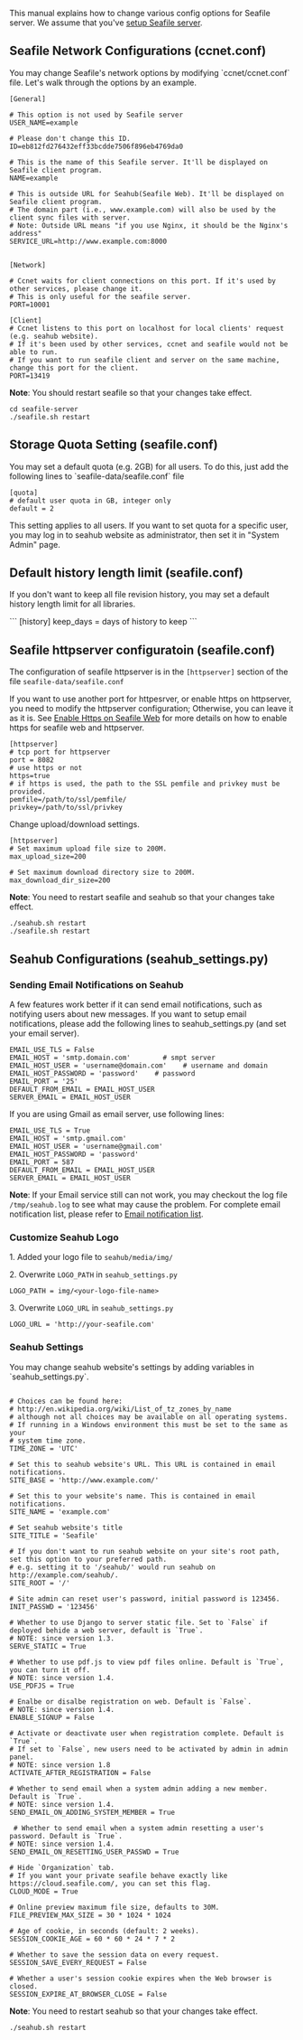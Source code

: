 This manual explains how to change various config options for Seafile server. We assume that you've [[Download-and-setup-seafile-server|setup Seafile server]]. 

== Seafile Network Configurations (ccnet.conf) ==

You may change Seafile's network options by modifying `ccnet/ccnet.conf` file. Let's walk through the options by an example.

<pre>
[General]

# This option is not used by Seafile server
USER_NAME=example

# Please don't change this ID.
ID=eb812fd276432eff33bcdde7506f896eb4769da0

# This is the name of this Seafile server. It'll be displayed on Seafile client program.
NAME=example

# This is outside URL for Seahub(Seafile Web). It'll be displayed on Seafile client program.
# The domain part (i.e., www.example.com) will also be used by the client sync files with server.
# Note: Outside URL means "if you use Nginx, it should be the Nginx's address"
SERVICE_URL=http://www.example.com:8000


[Network]

# Ccnet waits for client connections on this port. If it's used by other services, please change it.
# This is only useful for the seafile server.
PORT=10001

[Client]
# Ccnet listens to this port on localhost for local clients' request (e.g. seahub website).
# If it's been used by other services, ccnet and seafile would not be able to run.
# If you want to run seafile client and server on the same machine, change this port for the client.
PORT=13419

</pre>

'''Note''': You should restart seafile so that your changes take effect.

<pre>
cd seafile-server
./seafile.sh restart
</pre>

== Storage Quota Setting (seafile.conf) ==

You may set a default quota (e.g. 2GB) for all users. To do this, just add the following lines to `seafile-data/seafile.conf` file

<pre>
[quota]
# default user quota in GB, integer only
default = 2
</pre>

This setting applies to all users. If you want to set quota for a specific user, you may log in to seahub website as administrator, then set it in "System Admin" page.

== Default history length limit (seafile.conf) ==

If you don't want to keep all file revision history, you may set a default history length limit for all libraries.

```
[history]
keep_days = days of history to keep
```

== Seafile httpserver configuratoin (seafile.conf) ==

The configuration of seafile httpserver is in the <code>[httpserver]</code> section of the file <code>seafile-data/seafile.conf</code>

If you want to use another port for httpesrver, or enable https on httpserver, you need to modify the httpserver configuration; Otherwise, you can leave it as it is. See [[Enable Https on Seafile Web]] for more details on how to enable https for seafile web and httpserver.

<pre>
[httpserver]
# tcp port for httpserver
port = 8082
# use https or not
https=true
# if https is used, the path to the SSL pemfile and privkey must be provided.
pemfile=/path/to/ssl/pemfile/
privkey=/path/to/ssl/privkey
</pre>

Change upload/download settings.

<pre>
[httpserver]
# Set maximum upload file size to 200M.
max_upload_size=200

# Set maximum download directory size to 200M.
max_download_dir_size=200
</pre>

'''Note''': You need to restart seafile and seahub so that your changes take effect.
<pre>
./seahub.sh restart
./seafile.sh restart
</pre>

== Seahub Configurations (seahub_settings.py) ==

=== Sending Email Notifications on Seahub ===

A few features work better if it can send email notifications, such as notifying users about new messages.
If you want to setup email notifications, please add the following lines to seahub_settings.py (and set your email server).

<pre>
EMAIL_USE_TLS = False
EMAIL_HOST = 'smtp.domain.com'        # smpt server
EMAIL_HOST_USER = 'username@domain.com'    # username and domain
EMAIL_HOST_PASSWORD = 'password'    # password
EMAIL_PORT = '25'
DEFAULT_FROM_EMAIL = EMAIL_HOST_USER
SERVER_EMAIL = EMAIL_HOST_USER
</pre>

If you are using Gmail as email server, use following lines:

<pre>
EMAIL_USE_TLS = True
EMAIL_HOST = 'smtp.gmail.com'
EMAIL_HOST_USER = 'username@gmail.com'
EMAIL_HOST_PASSWORD = 'password'
EMAIL_PORT = 587
DEFAULT_FROM_EMAIL = EMAIL_HOST_USER
SERVER_EMAIL = EMAIL_HOST_USER
</pre>

'''Note''': If your Email service still can not work, you may checkout the log file <code>/tmp/seahub.log</code> to see what may cause the problem. For complete email notification list, please refer to [[Email notification list]].

=== Customize Seahub Logo ===

1. Added your logo file to <code>seahub/media/img/</code>

2. Overwrite <code>LOGO_PATH</code> in <code>seahub_settings.py</code>

<pre>
LOGO_PATH = img/<your-logo-file-name>
</pre>

3. Overwrite <code>LOGO_URL</code> in <code>seahub_settings.py</code>

<pre>
LOGO_URL = 'http://your-seafile.com'
</pre>

=== Seahub Settings ===

You may change seahub website's settings by adding variables in `seahub_settings.py`.

<pre>

# Choices can be found here:
# http://en.wikipedia.org/wiki/List_of_tz_zones_by_name
# although not all choices may be available on all operating systems.
# If running in a Windows environment this must be set to the same as your
# system time zone.
TIME_ZONE = 'UTC'

# Set this to seahub website's URL. This URL is contained in email notifications.
SITE_BASE = 'http://www.example.com/'

# Set this to your website's name. This is contained in email notifications.
SITE_NAME = 'example.com'

# Set seahub website's title
SITE_TITLE = 'Seafile'

# If you don't want to run seahub website on your site's root path, set this option to your preferred path.
# e.g. setting it to '/seahub/' would run seahub on http://example.com/seahub/.
SITE_ROOT = '/'

# Site admin can reset user's password, initial password is 123456.
INIT_PASSWD = '123456'

# Whether to use Django to server static file. Set to `False` if deployed behide a web server, default is `True`.
# NOTE: since version 1.3.
SERVE_STATIC = True

# Whether to use pdf.js to view pdf files online. Default is `True`,  you can turn it off.
# NOTE: since version 1.4.
USE_PDFJS = True

# Enalbe or disalbe registration on web. Default is `False`.
# NOTE: since version 1.4.
ENABLE_SIGNUP = False

# Activate or deactivate user when registration complete. Default is `True`.
# If set to `False`, new users need to be activated by admin in admin panel.
# NOTE: since version 1.8
ACTIVATE_AFTER_REGISTRATION = False

# Whether to send email when a system admin adding a new member. Default is `True`.
# NOTE: since version 1.4.
SEND_EMAIL_ON_ADDING_SYSTEM_MEMBER = True

 # Whether to send email when a system admin resetting a user's password. Default is `True`.
# NOTE: since version 1.4.
SEND_EMAIL_ON_RESETTING_USER_PASSWD = True

# Hide `Organization` tab.
# If you want your private seafile behave exactly like https://cloud.seafile.com/, you can set this flag.
CLOUD_MODE = True

# Online preview maximum file size, defaults to 30M.
FILE_PREVIEW_MAX_SIZE = 30 * 1024 * 1024

# Age of cookie, in seconds (default: 2 weeks).
SESSION_COOKIE_AGE = 60 * 60 * 24 * 7 * 2

# Whether to save the session data on every request.
SESSION_SAVE_EVERY_REQUEST = False   

# Whether a user's session cookie expires when the Web browser is closed.                    
SESSION_EXPIRE_AT_BROWSER_CLOSE = False                 

</pre>

'''Note''': You need to restart seahub so that your changes take effect.

<pre>
./seahub.sh restart
</pre>
